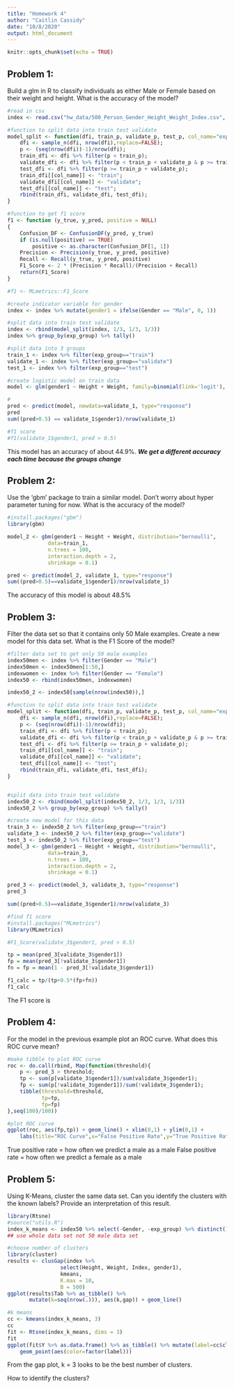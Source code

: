 ```yaml
---
title: "Homework 4"
author: "Caitlin Cassidy"
date: "10/8/2020"
output: html_document
---
```


```r
knitr::opts_chunk$set(echo = TRUE)
```

## Problem 1:

Build a glm in R to classify individuals as either Male or Female based on their weight and height. What is the accuracy of the model?

```r
#read in csv
index <- read.csv("hw_data/500_Person_Gender_Height_Weight_Index.csv", header = TRUE)

#function to split data into train test validate
model_split <- function(dfi, train_p, validate_p, test_p, col_name="exp_group"){
    dfi <- sample_n(dfi, nrow(dfi),replace=FALSE);
    p <- (seq(nrow(dfi))-1)/nrow(dfi);
    train_dfi <- dfi %>% filter(p < train_p);
    validate_dfi <- dfi %>% filter(p < train_p + validate_p & p >= train_p);
    test_dfi <- dfi %>% filter(p >= train_p + validate_p);
    train_dfi[[col_name]] <- "train";
    validate_dfi[[col_name]] <- "validate";
    test_dfi[[col_name]] <- "test";
    rbind(train_dfi, validate_dfi, test_dfi);
}

#function to get f1 score
f1 <- function (y_true, y_pred, positive = NULL) 
{
    Confusion_DF <- ConfusionDF(y_pred, y_true)
    if (is.null(positive) == TRUE) 
        positive <- as.character(Confusion_DF[1, 1])
    Precision <- Precision(y_true, y_pred, positive)
    Recall <- Recall(y_true, y_pred, positive)
    F1_Score <- 2 * (Precision * Recall)/(Precision + Recall)
    return(F1_Score)
}

#f1 <- MLmetrics::F1_Score

#create indicator variable for gender
index <- index %>% mutate(gender1 = ifelse(Gender == "Male", 0, 1))

#split data into train test validate
index <- rbind(model_split(index, 1/3, 1/3, 1/3))
index %>% group_by(exp_group) %>% tally()

#split data into 3 groups
train_1 <- index %>% filter(exp_group=="train")
validate_1 <- index %>% filter(exp_group=="validate")
test_1 <- index %>% filter(exp_group=="test")

#create logistic model on train data
model <- glm(gender1 ~ Height + Weight, family=binomial(link='logit'), data=train_1)

#
pred <- predict(model, newdata=validate_1, type="response")
pred
sum((pred>0.5) == validate_1$gender1)/nrow(validate_1)

#f1 score
#f1(validate_1$gender1, pred > 0.5)
```

This model has an accuracy of about 44.9%.
***We get a different accuracy each time because the groups change***

## Problem 2:

Use the ‘gbm’ package to train a similar model. Don’t worry about hyper parameter tuning for now.
What is the accuracy of the model?

```r
#install.packages("gbm")
library(gbm)

model_2 <- gbm(gender1 ~ Height + Weight, distribution="bernoulli",
             data=train_1,
             n.trees = 100,
             interaction.depth = 2,
             shrinkage = 0.1)

pred <- predict(model_2, validate_1, type="response")
sum((pred>0.5)==validate_1$gender1)/nrow(validate_1)

```
The accuracy of this model is about 48.5%

## Problem 3:

Filter the data set so that it contains only 50 Male examples. Create a new model for this data set. What is the F1 Score of the model?

```r
#filter data set to get only 50 male examples
index50men <- index %>% filter(Gender == "Male")
index50men <- index50men[1:50,]
indexwomen <- index %>% filter(Gender == "Female")
index50 <- rbind(index50men, indexwomen)

index50_2 <- index50[sample(nrow(index50)),]

#function to split data into train test validate
model_split <- function(dfi, train_p, validate_p, test_p, col_name="exp_group"){
    dfi <- sample_n(dfi, nrow(dfi),replace=FALSE);
    p <- (seq(nrow(dfi))-1)/nrow(dfi);
    train_dfi <- dfi %>% filter(p < train_p);
    validate_dfi <- dfi %>% filter(p < train_p + validate_p & p >= train_p);
    test_dfi <- dfi %>% filter(p >= train_p + validate_p);
    train_dfi[[col_name]] <- "train";
    validate_dfi[[col_name]] <- "validate";
    test_dfi[[col_name]] <- "test";
    rbind(train_dfi, validate_dfi, test_dfi);
}


#split data into train test validate
index50_2 <- rbind(model_split(index50_2, 1/3, 1/3, 1/3))
index50_2 %>% group_by(exp_group) %>% tally()

#create new model for this data
train_3 <- index50_2 %>% filter(exp_group=="train")
validate_3 <- index50_2 %>% filter(exp_group=="validate")
test_3 <- index50_2 %>% filter(exp_group=="test")
model_3 <- gbm(gender1 ~ Height + Weight, distribution="bernoulli",
             data=train_3,
             n.trees = 100,
             interaction.depth = 2,
             shrinkage = 0.1)

pred_3 <- predict(model_3, validate_3, type="response")
pred_3

sum((pred>0.5)==validate_3$gender1)/nrow(validate_3)

#find f1 score
#install.packages("MLmetrics")
library(MLmetrics)

#F1_Score(validate_3$gender1, pred > 0.5)

tp = mean(pred_3[validate_3$gender1])
fp = mean(pred_3[!validate_3$gender1])
fn = fp = mean(1 - pred_3[!validate_3$gender1])

f1_calc = tp/(tp+0.5*(fp+fn))
f1_calc

```

The F1 score is 

## Problem 4:

For the model in the previous example plot an ROC curve. What does this ROC curve mean?

```r
#make tibble to plot ROC curve
roc <- do.call(rbind, Map(function(threshold){
    p <- pred_3 > threshold;
    tp <- sum(p[validate_3$gender1])/sum(validate_3$gender1);
    fp <- sum(p[!validate_3$gender1])/sum(!validate_3$gender1);
    tibble(threshold=threshold,
           tp=tp,
           fp=fp)
},seq(100)/100))

#plot ROC curve
ggplot(roc, aes(fp,tp)) + geom_line() + xlim(0,1) + ylim(0,1) +
    labs(title="ROC Curve",x="False Positive Rate",y="True Positive Rate")
```
True positive rate = how often we predict a male as a male
False positive rate = how often we predict a female as a male

## Problem 5:
Using K-Means, cluster the same data set. Can you identify the clusters with the known labels? Provide an interpretation of this result.

```r
library(Rtsne)
#source("utils.R")
index_k_means <- index50 %>% select(-Gender, -exp_group) %>% distinct()
## use whole data set not 50 male data set 

#choose number of clusters
library(cluster)
results <- clusGap(index %>%
                 select(Height, Weight, Index, gender1),
                 kmeans,
                 K.max = 10,
                 B = 500)
ggplot(results$Tab %>% as_tibble() %>%
       mutate(k=seq(nrow(.))), aes(k,gap)) + geom_line()

#k means
cc <- kmeans(index_k_means, 3)
cc
fit <- Rtsne(index_k_means, dims = 3)
fit
ggplot(fit$Y %>% as.data.frame() %>% as_tibble() %>% mutate(label=cc$cluster),aes(V1,V2)) +
    geom_point(aes(color=factor(label)))

```
From the gap plot, k = 3 looks to be the best number of clusters.

How to identify the clusters?
